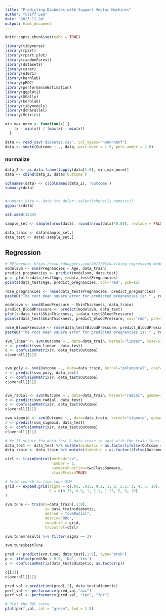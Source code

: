 ```yaml
---
title: "Predicting Diabetes with Support Vector Machines"
author: "Cliff Lee"
date: "2023-11-24"
output: html_document
---
```


```r
knitr::opts_chunk$set(echo = TRUE)
```

```r
library(tidyverse)
library(rpart)
library(rpart.plot)
library(randomForest)
library(datasets)
library(caret)
library(e1071)
library(kernlab)
library(pROC)
library(performanceEstimation)
library(ggplot2)
library(GGally)
library(kernlab)
library(tidymodels)
library(doParallel)
library(Metrics)


```


```r
min_max_norm <- function(x) {
    (x - min(x)) / (max(x) - min(x))
  }


```


```r
data <- read_csv('diabetes.csv', col_types="nnnnnnnnf")
data <- smote(Outcome ~ ., data, perc.over = 1.5, perc.under = 2.0)

```

### normalize
```r
data_2 <- as.data.frame(lapply(data[1:8], min_max_norm))
data <- cbind(data_2, data$`Outcome`)

colnames(data) <- c(colnames(data_2), 'Outcome')
summary(data)



```
```r
#numeric_data <- data %>% dplyr::select(where(is.numeric))
ggpairs(data) 
```

```r

set.seed(1234)

sample_set <- sample(nrow(data), round(nrow(data)*0.80), replace = FALSE)

data_train <- data[sample_set,]
data_test <- data[-sample_set,]
```




## Regression

```r
# REference: https://www.kdnuggets.com/2017/03/building-regression-models-support-vector-regression.html
modelsvm <- svm(Pregnancies ~ Age, data_train)
predict_pregnancies <- predict(modelsvm, data_test)
p <- plot(x=data_test$Age, y=data_test$Pregnancies)
points(data_test$Age, predict_pregnancies, col='red', pch=16)
```


```r
rmse_pregnancies <- rmse(data_test$Pregnancies, predict_pregnancies)
paste0("The root mean square error for predicted pregnancies is: " , round(rmse_pregnancies * 100,0), "%.")
```

```r
modelsvm <- svm(BloodPressure ~ SkinThickness, data_train)
predict_BloodPressure <- predict(modelsvm, data_test)
plot(x=data_test$SkinThickness, y=data_test$BloodPressure)
points(data_test$SkinThickness, predict_BloodPressure, col='red', pch=16)
```

```r
rmse_BloodPressure <- rmse(data_test$BloodPressure, predict_BloodPressure)
paste0("The root mean square error for predicted pregnancies is: " , round(rmse_BloodPressure * 100,0), "%.")
```


```r
svm_linear <- svm(Outcome ~., data=data_train, kernel="linear", cost=5)
r <- predict(svm_linear, data_test)
c <- confusionMatrix(r, data_test$Outcome)
c$overall[[1]]


svm_poly <- svm(Outcome ~., data=data_train, kernel="polynomial", coef=1, gamma=1, cost=5)
r <- predict(svm_poly, data_test)
c <- confusionMatrix(r, data_test$Outcome)
c$overall[[1]]


svm_radial <- svm(Outcome ~., data=data_train, kernel="radial", gamma=1, cost=5)
r <- predict(svm_radial, data_test)
c <- confusionMatrix(r, data_test$Outcome)
c$overall[[1]]

svm_sigmoid <- svm(Outcome ~., data=data_train, kernel="sigmoid", gama=1, cost=5)
r <- predict(svm_sigmoid, data_test)
c <- confusionMatrix(r, data_test$Outcome)
c$overall[[1]]

```

```r

# We'll mutate the data_test & data_train to work with the train function
data_test <- data_test %>% mutate(diabetic = as.factor(ifelse(Outcome == 0, 'No','Yes')))
data_train <- data_train %>% mutate(diabetic = as.factor(ifelse(Outcome == 0, 'No','Yes')))

ctrl <- trainControl(method="cv",
                     number = 2,
                     summaryFunction=twoClassSummary,
                     classProbs=TRUE)

# Grid search to fine tune SVM
grid <- expand.grid(sigma = c(.01, .015, 0.2, 1, 2, 2.5, 3, 4, 5, 10),
                    C = c(0.75, 0.9, 1, 1.1, 1.25, 5, 8, 10)
)

svm.tune <- train(x=data_train[,1:8],
                  y= data_train$diabetic,
                  method = "svmRadial",
                  metric="ROC",
                  tuneGrid = grid,
                  trControl=ctrl)

svm.tune$results %>% filter(sigma == 2)

svm.tune$bestTune
```
```r

pred <- predict(svm.tune, data_test[,1:8], type="prob")
p <- ifelse(pred$No > 0.5, 'No', 'Yes')
c <- confusionMatrix(data_test$diabetic, as.factor(p))

c[[2]]
c$overall[[1]]

```

```r
pred_val <-prediction(pred[,2], data_test$diabetic)
perf_val <- performance(pred_val,"auc")
perf_val <- performance(pred_val, "tpr", "fpr")

# Plot the ROC curve
plot(perf_val, col = "green", lwd = 1.5)

```

